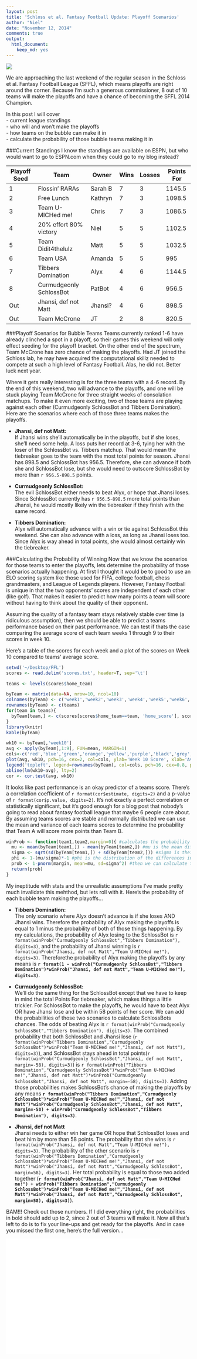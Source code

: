 ```yaml
---
layout: post
title: 'Schloss et al. Fantasy Football Update: Playoff Scenarios'
author: "Niel"
date: "November 12, 2014"
comments: true
output:
  html_document:
    keep_md: yes
---
```


![](/figs/mora.png)

We are approaching the last weekend of the regular season in the Schloss et al. Fantasy Football League (SFFL), which means playoffs are right around the corner.  Because I'm such a generous commissioner, 8 out of 10 teams will make the playoffs and have a chance of becoming the SFFL 2014 Champion.  

In this post I will cover  
- current league standings  
- who will and won't make the playoffs  
- how teams on the bubble can make it in  
- calculate the probability of those bubble teams making it in

###Current Standings
I know the standings are available on ESPN, but who would want to go to ESPN.com when they could go to my blog instead? 

Playoff Seed | Team | Owner | Wins | Losses | Points For
-------------|------|-------|------|--------|-----------
1 | Flossin' RARAs | Sarah B | 7 | 3 | 1145.5
2 | Free Lunch | Kathryn | 7 | 3 | 1098.5
3 | Team U-MICHed me! | Chris | 7 | 3 | 1086.5
4 | 20% effort 80% victory | Niel | 5 | 5 | 1102.5
5 | Team Didit4thelulz | Matt | 5 | 5 | 1032.5
6 | Team USA | Amanda | 5 | 5 | 995
7 | Tibbers Domination | Alyx | 4 | 6 | 1144.5
8 | Curmudgeonly SchlossBot | PatBot | 4 | 6 | 956.5
Out | Jhansi, def not Matt | Jhansi? | 4 | 6 | 898.5
Out | Team McCrone | JT | 2 | 8 | 820.5

###Playoff Scenarios for Bubble Teams
Teams currently ranked 1-6 have already clinched a spot in a playoff, so their games this weekend will only effect seeding for the playoff bracket.  On the other end of the spectrum, Team McCrone has zero chance of making the playoffs.  Had JT joined the Schloss lab, he may have acquired the computational skillz needed to compete at such a high level of Fantasy Football. Alas, he did not.  Better luck next year.

Where it gets really interesting is for the three teams with a 4-6 record.  By the end of this weekend, two will advance to the playoffs, and one will be stuck playing Team McCrone for three straight weeks of consolation matchups. To make it even more exciting, two of those teams are playing against each other (Curmudgeonly SchlossBot and Tibbers Domination).  Here are the scenarios where each of those three teams makes the playoffs.

* **Jhansi, def not Matt:**  
If Jhansi wins she'll automatically be in the playoffs, but if she loses, she'll need some help.  A loss puts her record at 3-6, tying her with the loser of the SchlossBot vs. Tibbers matchup.  That would mean the tiebreaker goes to the team with the most total points for season.  Jhansi has 898.5 and SchlossBot has 956.5.  Therefore, she can advance if both she and SchlossBot lose, but she would need to outscore SchlossBot by more than `r 956.5-898.5` points.

* **Curmudgeonly SchlossBot:**  
The evil SchlossBot either needs to beat Alyx, or hope that Jhansi loses.  Since SchlossBot currently has `r 956.5-898.5` more total points than Jhansi, he would mostly likely win the tiebreaker if they finish with the same record.

* **Tibbers Domination:**   
Alyx will automatically advance with a win or tie against SchlossBot this weekend.  She can also advance with a loss, as long as Jhansi loses too.  Since Alyx is way ahead in total points, she would almost certainly win the tiebreaker.





###Calculating the Probability of Winning
Now that we know the scenarios for those teams to enter the playoffs, lets determine the probability of those scenarios actually happening. At first I thought it would be to good to use an ELO scoring system like those used for FIFA, college football, chess grandmasters, and League of Legends players.  However, Fantasy Football is unique in that the two opponents' scores are independent of each other (like golf).  That makes it easier to predict how many points a team will score without having to think about the quality of their opponent.  

Assuming the quality of a fantasy team stays relatively stable over time (a ridiculous assumption), then we should be able to predict a teams performance based on their past performance. We can test if thats the case comparing the average score of each team weeks 1 through 9 to their scores in week 10.

Here's a table of the scores for each week and a plot of the scores on Week 10 compared to teams' average score.
```r
setwd('~/Desktop/FFL')
scores <- read.delim('scores.txt', header=T, sep='\t')

teams <- levels(scores$home_team)

byTeam <- matrix(data=NA, nrow=10, ncol=10)
colnames(byTeam) <- c('week1','week2','week3','week4','week5','week6','week7','week8','week9','week10')
rownames(byTeam) <- c(teams)
for(team in teams){
  byTeam[team,] <- c(scores[scores$home_team==team, 'home_score'], scores[scores$away_team==team, 'away_score'])
}
library(knitr)
kable(byTeam)
```

```r
wk10 <- byTeam[,'week10']
avg <- apply(byTeam[,1:9], FUN=mean, MARGIN=1)
cols<-c('red','blue','green','orange','yellow','purple','black','grey','dark red','dark green')
plot(avg, wk10, pch=16, cex=2, col=cols, ylab='Week 10 Score', xlab='Average Score Weeks 1-9')
legend('topleft', legend=rownames(byTeam), col=cols, pch=16, cex=0.8, pt.cex=1.5, box.lwd=0)
abline(lm(wk10~avg), lty=2)
cor <- cor.test(avg, wk10)
```

It looks like past performance is an okay predictor of a teams score.  There's a correlation coefficient of `r format(cor$estimate, digits=2)` and a p-value of `r format(cor$p.value, digits=2)`.  It's not exactly a perfect correlation or statistically significant, but it's good enough for a blog post that nobody's going to read about fantasy football league that maybe 6 people care about.  By assuming teams scores are stable and normally distributed we can use the mean and variance of each teams scores to determine the probability that Team A will score more points than Team B.


```r
winProb <- function(team1,team2,margin=0){ #calculates the probability that team1 will beat team2 by a given margin
  mu <- mean(byTeam[team1,]) - mean(byTeam[team2,]) #mu is the mean difference in scores betwen the Teams 1 and 2
  sigma <- sqrt(sd(byTeam[team1,]) + sd(byTeam[team2,])) #sigma is their combined variance
  phi <- 1-(mu/sigma)*-1 #phi is the distribution of the differences in score
  prob <- 1-pnorm(margin, mean=mu, sd=sigma^2) #then we can calculate the probability of Team1 beating Team2
  return(prob)
}
```

My ineptitude with stats and the unrealistic assumptions I've made pretty much invalidate this mehthod, but lets roll with it.  Here's the probability of each bubble team making the playoffs...

* **Tibbers Domination:**  
The only scenario where Alyx doesn't advance is if she loses AND Jhansi wins. Therefore the probability of Alyx making the playoffs is equal to 1 minus the probability of both of those things happening.  By my calculations, the probability of Alyx losing to the SchlossBot is `r format(winProb("Curmudgeonly SchlossBot","Tibbers Domination"), digits=3)`, and the probability of Jhansi winning is `r format(winProb("Jhansi, def not Matt","Team U-MICHed me!"), digits=3)`. Thereforethe probability of Alyx making the playoffs by any means is **`r format(1 - winProb("Curmudgeonly SchlossBot","Tibbers Domination")*winProb("Jhansi, def not Matt","Team U-MICHed me!"), digits=3)`**.

* **Curmudgeonly SchlossBot:**  
We'll do the same thing for the SchlossBot except that we have to keep in mind the total Points For tiebreaker, which makes things a little trickier. For SchlossBot to make the playoffs, he would have to beat Alyx OR have Jhansi lose and be within 58 points of her score.  We can add the probabilities of those two scenarios to calculate SchlossBots chances.  The odds of beating Alyx is `r format(winProb("Curmudgeonly SchlossBot","Tibbers Domination"), digits=3)`. The combined probability that both SchlossBot and Jhansi lose (`r format(winProb("Tibbers Domination","Curmudgeonly SchlossBot")*winProb("Team U-MICHed me!","Jhansi, def not Matt"), digits=3)`), and SchlossBot stays ahead in total points(`r format(winProb("Curmudgeonly SchlossBot","Jhansi, def not Matt", margin=-58), digits=3)`) is `r format(winProb("Tibbers Domination","Curmudgeonly SchlossBot")*winProb("Team U-MICHed me!","Jhansi, def not Matt")*winProb("Curmudgeonly SchlossBot","Jhansi, def not Matt", margin=-58), digits=3)`.  Adding those probabilities makes SchlossBot's chance of making the playoffs by any means **`r format(winProb("Tibbers Domination","Curmudgeonly SchlossBot")*winProb("Team U-MICHed me!","Jhansi, def not Matt")*winProb("Curmudgeonly SchlossBot","Jhansi, def not Matt", margin=-58) + winProb("Curmudgeonly SchlossBot","Tibbers Domination"), digits=3)`**.

* **Jhansi, def not Matt**  
Jhansi needs to either win her game OR hope that SchlossBot loses and beat him by more than 58 points.  The probability that she wins is `r format(winProb("Jhansi, def not Matt","Team U-MICHed me!"), digits=3)`.  The probability of the other scenario is `r format(winProb("Tibbers Domination","Curmudgeonly SchlossBot")*winProb("Team U-MICHed me!","Jhansi, def not Matt")*winProb("Jhansi, def not Matt","Curmudgeonly SchlossBot", margin=58), digits=3)`.  Her total probability is equal to those two added together (**`r format(winProb("Jhansi, def not Matt","Team U-MICHed me!") + winProb("Tibbers Domination","Curmudgeonly SchlossBot")*winProb("Team U-MICHed me!","Jhansi, def not Matt")*winProb("Jhansi, def not Matt","Curmudgeonly SchlossBot", margin=58), digits=3)`**).


BAM!!! Check out those numbers.  If I did everything right, the probabilities in bold should add up to 2, since 2 out of 3 teams will make it.  Now all that's left to do is to fix your line-ups and get ready for the playoffs. And in case you missed the first one, here's the full version...

<iframe width="420" height="315" src="//www.youtube.com/embed/U7fjDS0jKiE" frameborder="0" allowfullscreen></iframe>

